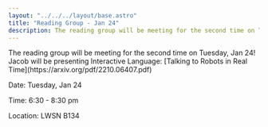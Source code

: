 ```yaml
---
layout: "../../../layout/base.astro"
title: "Reading Group - Jan 24"
description: The reading group will be meeting for the second time on Tuesday, Jan 24! Jacob will be presenting Interactive Language
---
```


<ContentSection title="Reading Group - Jan 24">

<div class='w-full'>
The reading group will be meeting for the second time on Tuesday, Jan 24! Jacob will be presenting Interactive Language: [Talking to Robots in Real Time](https://arxiv.org/pdf/2210.06407.pdf)

Date: Tuesday, Jan 24

Time: 6:30 - 8:30 pm

Location: LWSN B134

</div>

</ContentSection>
